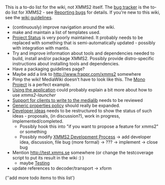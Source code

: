This is a to-do list for the wiki, not XMMS2 itself. The [http://bugs.xmms2.xmms.se bug tracker] is the to-do list for XMMS2 - see [[Reporting bugs]] for details. If you're new to this wiki, see the [[XMMS2:Wikiguidelines | wiki guidelines]].

* (continuously) improve navigation around the wiki.
* make and maintain a list of templates used.
* [[Project Status]] is very poorly maintained. It probably needs to be replaced with something that is semi-automatically updated - possibly with integration with mantis.
* Try and improve information about tools and dependencies needed to build, install and/or package XMMS2. Possibly provide distro-specific instructions about installing tools and dependencies.
* Have a packaging guidelines page?
* Maybe add a link to http://www.frappr.com/xmms2 somewhere
* Pimp the wiki! MediaWiki doesn't have to look like this. The [http://mono-project.com/Main_Page Mono Project] is a perfect example.
* [[Using the application]] could probably explain a bit more about how to use ''xmms2-launcher''
* [[Support for clients to write to the medialib]] needs to be reviewed
* [[Generic properties policy]] should really be expanded.
* [[Developer Corner#Ideas | Developer ideas]] needs to be restructured to show the status of such ideas - proposals, (in discussion?), work in progress, implemented/completed.
** Possibly hook this into "if you want to propose a feature for xmms2" or something
** Possibly modify [[XMMS2 Development Process]] -> add developer idea, discussion, file bug (more formal) -> ??? -> implement -> close bug
* Mention http://test.xmms.se somewhere (or change the testcoverage script to put its result in the wiki :) )
** maybe [[Testing]]
* update references to decoder/transport -> xform

(''add more todo items to this list')